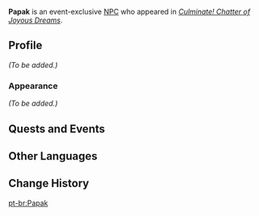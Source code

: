 {{Meta
<!-- Remove this template after adding the missing info -->
|missing_NPC_profile  = yes
}}
{{Character Infobox
|type             = Event NPC
|image            = NPC Papak.png
|realname         = <!-- Optional, if different from in-game name -->
|deceased         = <!-- Past (for deceased prior to events of the game) or free response -->
|region           = Sumeru
|location         = <!-- Region where the character appears -->
|affiliation      = Treasure Hoarders
|title            = 

|ancestry         = <!-- Clan/family -->
|father           = 
|mother           = 
|spouse           = 
|sibling          = 
|child            = 
|relative         = 

|voiceEN          = 
|voiceCN          = 
|voiceJP          = 
|dialoguereward   = 
}}
'''Papak''' is an event-exclusive [[NPC]] who appeared in ''[[Culminate! Chatter of Joyous Dreams]]''.
<!--
==Location==
{{subst:#tag:gallery|
NPC Location {{subst:#titleparts:{{subst:PAGENAME}}}}.png{{subst:!}}{{subst:#titleparts:{{subst:PAGENAME}}}}'s location
NPC Location {{subst:#titleparts:{{subst:PAGENAME}}}} Context.png{{subst:!}}Additional context
}}
-->
==Profile==
<!--Detailed story/lore information goes here.-->
''(To be added.)''

===Appearance===
<!--Keep appearance section short and concise. Limit to 2 paragraphs with 3-4 sentences each.-->
''(To be added.)''

==Quests and Events==
{{Quests and Events}}
<!--
==Trivia==
* 
-->
==Other Languages==
{{Other Languages|default_hidden=1
|en      = Papak
|zhs     = 帕帕克
|zhs_rm  = Pàpàkè
|zht     = 帕帕克
|zht_rm  = Pàpàkè
|ja      = パーパク
|ja_rm   = Paapaku
|ko      = 파파크
|es      = Papak
|fr      = Papak
|ru      = Папак
|th      = Papak
|vi      = Papak
|de      = Papak
|id      = Papak
|pt      = Papak
|tr      = Papak
|it      = Papak
}}

==Change History==
{{Change History|3.7}}

[[pt-br:Papak]]